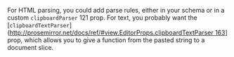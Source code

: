 For HTML parsing, you could add parse rules, either in your schema or in a custom `clipboardParser` 121 prop. For text, you probably want the \[`clipboardTextParser`\]([http://prosemirror.net/docs/ref/#view.EditorProps.clipboardTextParser 163](http://prosemirror.net/docs/ref/#view.EditorProps.clipboardTextParser)\] prop, which allows you to give a function from the pasted string to a document slice.